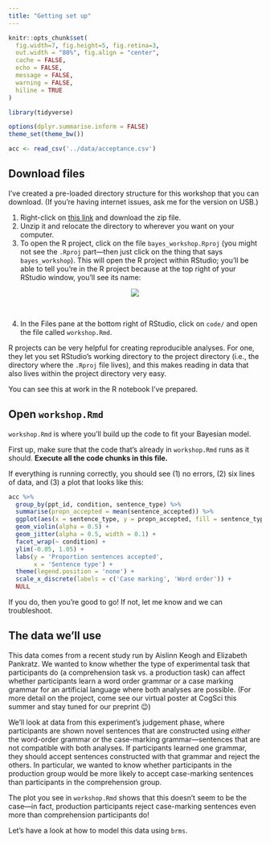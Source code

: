 ```yaml
---
title: "Getting set up"
---
```


```r
knitr::opts_chunk$set(
  fig.width=7, fig.height=5, fig.retina=3,
  out.width = "80%", fig.align = "center",
  cache = FALSE,
  echo = FALSE,
  message = FALSE, 
  warning = FALSE,
  hiline = TRUE
)

library(tidyverse)

options(dplyr.summarise.inform = FALSE)
theme_set(theme_bw())

acc <- read_csv('../data/acceptance.csv')
```


## Download files

I've created a pre-loaded directory structure for this workshop that you can download.
(If you're having internet issues, ask me for the version on USB.)

1. Right-click on [this link](data/bayes_workshop.zip) and download the zip file.
2. Unzip it and relocate the directory to wherever you want on your computer.
3. To open the R project, click on the file `bayes_workshop.Rproj` (you might not see the `.Rproj` part—then just click on the thing that says `bayes_workshop`). This will open the R project within RStudio; you'll be able to tell you're in the R project because at the top right of your RStudio window, you'll see its name:

<center>
![](../imgs/rproj.png)
</center>
<br>

4. In the Files pane at the bottom right of RStudio, click on `code/` and open the file called `workshop.Rmd`.

R projects can be very helpful for creating reproducible analyses.
For one, they let you set RStudio's working directory to the project directory (i.e., the directory where the `.Rproj` file lives), and this makes reading in data that also lives within the project directory very easy.

You can see this at work in the R notebook I've prepared.


## Open `workshop.Rmd`

`workshop.Rmd` is where you'll build up the code to fit your Bayesian model.

First up, make sure that the code that's already in `workshop.Rmd` runs as it should.
**Execute all the code chunks in this file.**

If everything is running correctly, you should see (1) no errors, (2) six lines of data, and (3) a plot that looks like this:

```r
acc %>% 
  group_by(ppt_id, condition, sentence_type) %>% 
  summarise(propn_accepted = mean(sentence_accepted)) %>% 
  ggplot(aes(x = sentence_type, y = propn_accepted, fill = sentence_type, colour = sentence_type)) +
  geom_violin(alpha = 0.5) +
  geom_jitter(alpha = 0.5, width = 0.1) +
  facet_wrap(~ condition) +
  ylim(-0.05, 1.05) +
  labs(y = 'Proportion sentences accepted',
       x = 'Sentence type') +
  theme(legend.position = 'none') +
  scale_x_discrete(labels = c('Case marking', 'Word order')) +
  NULL
```

If you do, then you're good to go!
If not, let me know and we can troubleshoot.


## The data we'll use

This data comes from a recent study run by Aislinn Keogh and Elizabeth Pankratz.
We wanted to know whether the type of experimental task that participants do (a comprehension task vs. a production task) can affect whether participants learn a word order grammar or a case marking grammar for an artificial language where both analyses are possible.
(For more detail on the project, come see our virtual poster at CogSci this summer and stay tuned for our preprint 😉)

We'll look at data from this experiment's judgement phase, where participants are shown novel sentences that are constructed using *either* the word-order grammar *or* the case-marking grammar—sentences that are not compatible with both analyses.
If participants learned one grammar, they should accept sentences constructed with that grammar and reject the others.
In particular, we wanted to know whether participants in the production group would be more likely to accept case-marking sentences than participants in the comprehension group.

The plot you see in `workshop.Rmd` shows that this doesn't seem to be the case—in fact, production participants reject case-marking sentences even more than comprehension participants do!

Let's have a look at how to model this data using `brms`.
